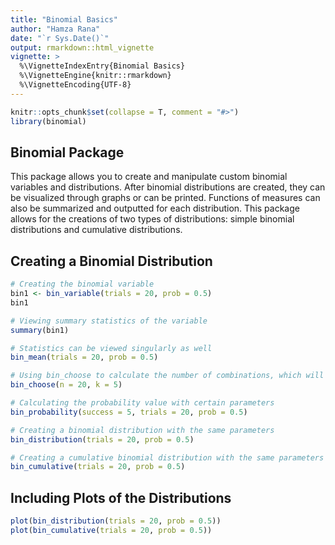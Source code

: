 ---
title: "Binomial Basics"
author: "Hamza Rana"
date: "`r Sys.Date()`"
output: rmarkdown::html_vignette
vignette: >
  %\VignetteIndexEntry{Binomial Basics}
  %\VignetteEngine{knitr::rmarkdown}
  %\VignetteEncoding{UTF-8}
---

```{r, echo=FALSE, message = FALSE}
knitr::opts_chunk$set(collapse = T, comment = "#>")
library(binomial)
```

## Binomial Package

This package allows you to create and manipulate custom binomial variables and distributions. After binomial distributions are created, they can be visualized through graphs or can be printed. Functions of measures can also be summarized and outputted for each distribution. This package allows for the creations of two types of distributions: simple binomial distributions and cumulative distributions. 

## Creating a Binomial Distribution

```{r}
# Creating the binomial variable
bin1 <- bin_variable(trials = 20, prob = 0.5)
bin1

# Viewing summary statistics of the variable
summary(bin1)

# Statistics can be viewed singularly as well
bin_mean(trials = 20, prob = 0.5)

# Using bin_choose to calculate the number of combinations, which will be used to create the binomial distribution
bin_choose(n = 20, k = 5)

# Calculating the probability value with certain parameters
bin_probability(success = 5, trials = 20, prob = 0.5)

# Creating a binomial distribution with the same parameters
bin_distribution(trials = 20, prob = 0.5)

# Creating a cumulative binomial distribution with the same parameters
bin_cumulative(trials = 20, prob = 0.5)

```

## Including Plots of the Distributions

```{r}
plot(bin_distribution(trials = 20, prob = 0.5))
plot(bin_cumulative(trials = 20, prob = 0.5))
```
